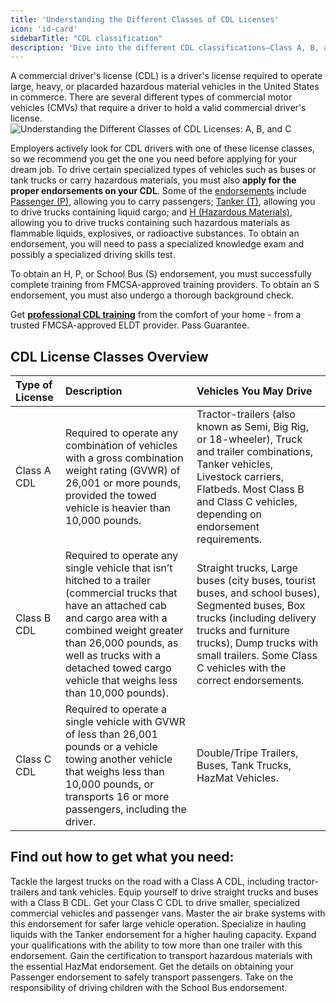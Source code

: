 ```yaml
---
title: 'Understanding the Different Classes of CDL Licenses'
icon: 'id-card'
sidebarTitle: "CDL classification"
description: 'Dive into the different CDL classifications—Class A, B, and C—each tailored to specific vehicle sizes and types for various driving careers.'
---
```

<Snippet file="andrei.mdx" />
A commercial driver's license (CDL) is a driver's license required to operate large, heavy, or placarded hazardous material vehicles in the United States in commerce. There are several different types of commercial motor vehicles (CMVs) that require a driver to hold a valid commercial driver's license.

<Frame>
  <img src="https://driving-tests.org/wp-content/uploads/2021/04/cdl-license-types.jpeg" alt="Understanding the Different Classes of CDL Licenses: A, B, and C"/>
</Frame>

Employers actively look for CDL drivers with one of these license classes, so we recommend you get the one you need before applying for your dream job. To drive certain specialized types of vehicles such as buses or tank trucks or carry hazardous materials, you must also **apply for the proper endorsements on your CDL**. Some of the [endorsements](/cdl/cdl-types/endorsements/introduction) include [Passenger (P)](/cdl/cdl-types/endorsements/passenger), allowing you to carry passengers; [Tanker (T)](/cdl/cdl-types/endorsements/tanker), allowing you to drive trucks containing liquid cargo; and [H (Hazardous Materials)](/cdl/cdl-types/endorsements/hazmat), allowing you to drive trucks containing such hazardous materials as flammable liquids, explosives, or radioactive substances. To obtain an endorsement, you will need to pass a specialized knowledge exam and possibly a specialized driving skills test. 

To obtain an H, P, or School Bus (S) endorsement, you must successfully complete training from FMCSA-approved training providers. To obtain an S endorsement, you must also undergo a thorough background check.

<Tip>Get [**professional CDL training**](https://driving-tests.org/cdl-premium/) from the comfort of your home - from a trusted FMCSA-approved ELDT provider. Pass Guarantee.</Tip>

## CDL License Classes Overview
| Type of License | Description | Vehicles You May Drive |
|:----------------|:-------------|:-----------------------|
| Class A CDL | Required to operate any combination of vehicles with a gross combination weight rating (GVWR) of 26,001 or more pounds, provided the towed vehicle is heavier than 10,000 pounds. | Tractor-trailers (also known as Semi, Big Rig, or 18-wheeler), Truck and trailer combinations, Tanker vehicles, Livestock carriers, Flatbeds. Most Class B and Class C vehicles, depending on endorsement requirements. |
| Class B CDL | Required to operate any single vehicle that isn’t hitched to a trailer (commercial trucks that have an attached cab and cargo area with a combined weight greater than 26,000 pounds, as well as trucks with a detached towed cargo vehicle that weighs less than 10,000 pounds). | Straight trucks, Large buses (city buses, tourist buses, and school buses), Segmented buses, Box trucks (including delivery trucks and furniture trucks), Dump trucks with small trailers. Some Class C vehicles with the correct endorsements. |
| Class C CDL | Required to operate a single vehicle with GVWR of less than 26,001 pounds or a vehicle towing another vehicle that weighs less than 10,000 pounds, or transports 16 or more passengers, including the driver. | Double/Tripe Trailers, Buses, Tank Trucks, HazMat Vehicles. |

## Find out how to get what you need:

<CardGroup cols={3}>
  <Card
    title="A"
    icon="truck"
    href="/cdl/cdl-types/class-a-cdl"
  >
    Tackle the largest trucks on the road with a Class A CDL, including tractor-trailers and tank vehicles.
  </Card>
  <Card
    title="B"
    icon="bus"
    href="/cdl/cdl-types/class-b-cdl"
  >
    Equip yourself to drive straight trucks and buses with a Class B CDL.
  </Card>
  <Card
    title="C"
    icon="van-shuttle"
    href="/cdl/cdl-types/class-c-cdl"
  >
    Get your Class C CDL to drive smaller, specialized commercial vehicles and passenger vans.
  </Card>
  <Card
    title="Air Brakes Endorsement"
    icon="wind"
    href="/cdl/cdl-types/endorsements/air-brakes"
  >
    Master the air brake systems with this endorsement for safer large vehicle operation.
  </Card>
  <Card
    title="Tanker Endorsement"
    icon="gas-pump"
    href="/cdl/cdl-types/endorsements/tanker"
  >
    Specialize in hauling liquids with the Tanker endorsement for a higher hauling capacity.
  </Card>
  <Card
    title="Doubles/Triples Endorsement"
    icon="trailer"
    href="/cdl/cdl-types/endorsements/doubles-triples"
  >
    Expand your qualifications with the ability to tow more than one trailer with this endorsement.
  </Card>
  <Card
    title="HazMat Endorsement"
    icon="biohazard"
    href="/cdl/cdl-types/endorsements/hazmat"
  >
    Gain the certification to transport hazardous materials with the essential HazMat endorsement.
  </Card>
  <Card
    title="Passenger Endorsement"
    icon="users"
    href="/cdl/cdl-types/endorsements/passenger"
  >
    Get the details on obtaining your Passenger endorsement to safely transport passengers.
  </Card>
  <Card
    title="School Bus Endorsement"
    icon="school-bus"
    href="/cdl/cdl-types/endorsements/school-bus"
  >
    Take on the responsibility of driving children with the School Bus endorsement.
  </Card>
</CardGroup>

<Snippet file="cdl-premium.mdx" />
